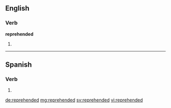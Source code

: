 ==English==

===Verb===
'''reprehended'''

# {{en-past of|reprehend}}

----

==Spanish==

===Verb===
{{es-verb-form|reprehender}}

# {{es-verb form of|ending=er|mood=imperative|sense=affirmative|pers=2|formal=no|number=plural|reprehender|region=Spain}}

[[de:reprehended]]
[[mg:reprehended]]
[[sv:reprehended]]
[[vi:reprehended]]